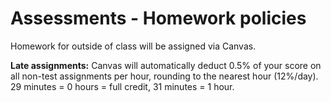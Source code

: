 # Assessments - Homework policies {#homework}

Homework for outside of class will be assigned via Canvas.  



**Late assignments:** Canvas will automatically deduct 0.5% of your score on all non-test assignments per hour, rounding  to the nearest hour (12%/day).  29 minutes = 0 hours = full credit, 31 minutes = 1 hour.


<!-- PREVIOUS policy: No late assignments will be accepted.  Once an assignment closes on TopHat it will no longer be accepted.  There will be no makeup homework assignments given.  If you miss an assignment it will receive a zero.  Your lowest 2 assignment scores will be dropped.  This calculation will not be done until after finals.  -->